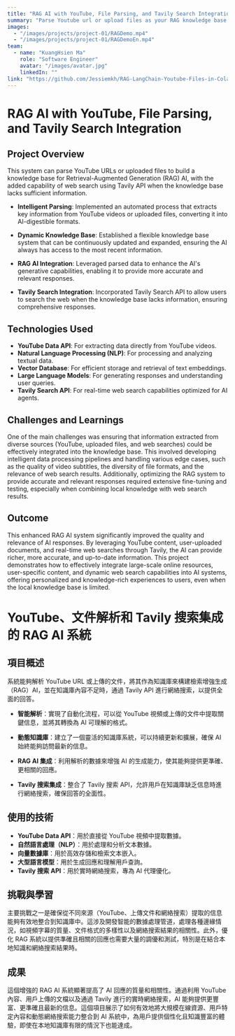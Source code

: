 ```yaml
---
title: "RAG AI with YouTube, File Parsing, and Tavily Search Integration 客製化知識庫RAG生成式AI"
summary: "Parse Youtube url or upload files as your RAG knowledge base and use LangChain as tool. (mimic notebookLLM)"
images:
  - "/images/projects/project-01/RAGDemo.mp4"
  - "/images/projects/project-01/RAGDemoEn.mp4"
team:
  - name: "KuangHsien Ma"
    role: "Software Engineer"
    avatar: "/images/avatar.jpg"
    linkedIn: ""
link: "https://github.com/Jessiemkh/RAG-LangChain-Youtube-Files-in-Colab.git"
---
```


# RAG AI with YouTube, File Parsing, and Tavily Search Integration

## Project Overview

This system can parse YouTube URLs or uploaded files to build a knowledge base for Retrieval-Augmented Generation (RAG) AI, with the added capability of web search using Tavily API when the knowledge base lacks sufficient information.

- **Intelligent Parsing**: Implemented an automated process that extracts key information from YouTube videos or uploaded files, converting it into AI-digestible formats.

- **Dynamic Knowledge Base**: Established a flexible knowledge base system that can be continuously updated and expanded, ensuring the AI always has access to the most recent information.

- **RAG AI Integration**: Leveraged parsed data to enhance the AI's generative capabilities, enabling it to provide more accurate and relevant responses.

- **Tavily Search Integration**: Incorporated Tavily Search API to allow users to search the web when the knowledge base lacks information, ensuring comprehensive responses.

## Technologies Used

- **YouTube Data API**: For extracting data directly from YouTube videos.
- **Natural Language Processing (NLP)**: For processing and analyzing textual data.
- **Vector Database**: For efficient storage and retrieval of text embeddings.
- **Large Language Models**: For generating responses and understanding user queries.
- **Tavily Search API**: For real-time web search capabilities optimized for AI agents.

## Challenges and Learnings

One of the main challenges was ensuring that information extracted from diverse sources (YouTube, uploaded files, and web searches) could be effectively integrated into the knowledge base. This involved developing intelligent data processing pipelines and handling various edge cases, such as the quality of video subtitles, the diversity of file formats, and the relevance of web search results. Additionally, optimizing the RAG system to provide accurate and relevant responses required extensive fine-tuning and testing, especially when combining local knowledge with web search results.

## Outcome

This enhanced RAG AI system significantly improved the quality and relevance of AI responses. By leveraging YouTube content, user-uploaded documents, and real-time web searches through Tavily, the AI can provide richer, more accurate, and up-to-date information. This project demonstrates how to effectively integrate large-scale online resources, user-specific content, and dynamic web search capabilities into AI systems, offering personalized and knowledge-rich experiences to users, even when the local knowledge base is limited.

# YouTube、文件解析和 Tavily 搜索集成的 RAG AI 系統

## 項目概述

系統能夠解析 YouTube URL 或上傳的文件，將其作為知識庫來構建檢索增強生成（RAG）AI，並在知識庫內容不足時，通過 Tavily API 進行網絡搜索，以提供全面的回答。

- **智能解析**：實現了自動化流程，可以從 YouTube 視頻或上傳的文件中提取關鍵信息，並將其轉換為 AI 可理解的格式。

- **動態知識庫**：建立了一個靈活的知識庫系統，可以持續更新和擴展，確保 AI 始終能夠訪問最新的信息。

- **RAG AI 集成**：利用解析的數據來增強 AI 的生成能力，使其能夠提供更準確、更相關的回應。

- **Tavily 搜索集成**：整合了 Tavily 搜索 API，允許用戶在知識庫缺乏信息時進行網絡搜索，確保回答的全面性。

## 使用的技術

- **YouTube Data API**：用於直接從 YouTube 視頻中提取數據。
- **自然語言處理（NLP）**：用於處理和分析文本數據。
- **向量數據庫**：用於高效存儲和檢索文本嵌入。
- **大型語言模型**：用於生成回應和理解用戶查詢。
- **Tavily 搜索 API**：用於實時網絡搜索，專為 AI 代理優化。

## 挑戰與學習

主要挑戰之一是確保從不同來源（YouTube、上傳文件和網絡搜索）提取的信息能夠有效地整合到知識庫中。這涉及開發智能的數據處理管道，處理各種邊緣情況，如視頻字幕的質量、文件格式的多樣性以及網絡搜索結果的相關性。此外，優化 RAG 系統以提供準確且相關的回應也需要大量的調優和測試，特別是在結合本地知識和網絡搜索結果時。

## 成果

這個增強的 RAG AI 系統顯著提高了 AI 回應的質量和相關性。通過利用 YouTube 內容、用戶上傳的文檔以及通過 Tavily 進行的實時網絡搜索，AI 能夠提供更豐富、更準確且最新的信息。這個項目展示了如何有效地將大規模在線資源、用戶特定內容和動態網絡搜索能力整合到 AI 系統中，為用戶提供個性化且知識豐富的體驗，即使在本地知識庫有限的情況下也能達成。
